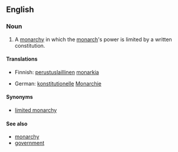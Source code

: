 ==English==
{{wikipedia}}

===Noun===
{{en-noun|sg=[[constitutional]] [[monarchy]]|constitutional monarchies}}

# A [[monarchy]] in which the [[monarch]]'s power is limited by a written constitution.

====Translations====
{{top}}
* Finnish: [[perustuslaillinen]] [[monarkia]]
{{mid}}
* German: [[konstitutionell]]e [[Monarchie]] {{f}}
{{bottom}}
====Synonyms====
* [[limited monarchy]]
====See also====
* [[monarchy]]
* [[government]]
